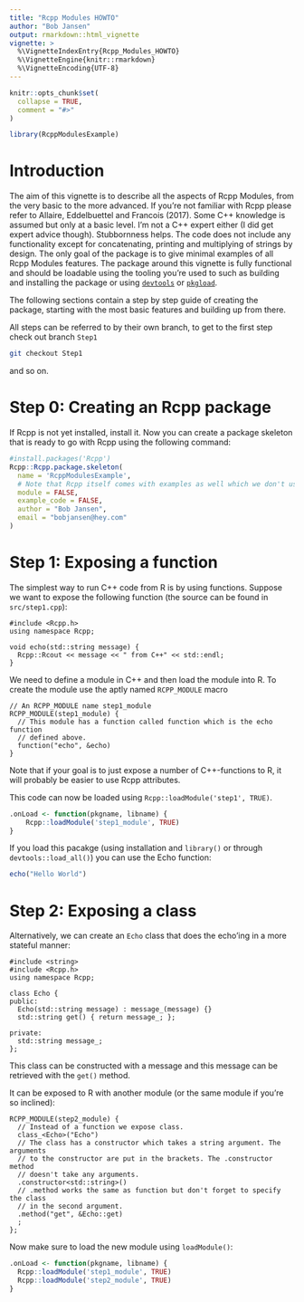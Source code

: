 ```yaml
---
title: "Rcpp Modules HOWTO"
author: "Bob Jansen"
output: rmarkdown::html_vignette
vignette: >
  %\VignetteIndexEntry{Rcpp_Modules_HOWTO}
  %\VignetteEngine{knitr::rmarkdown}
  %\VignetteEncoding{UTF-8}
---
```


```r
knitr::opts_chunk$set(
  collapse = TRUE,
  comment = "#>"
)
```

```r
library(RcppModulesExample)
```

# Introduction

The aim of this vignette is to describe all the aspects of Rcpp Modules, from
the very basic to the more advanced. If you're not familiar with Rcpp please
refer to Allaire, Eddelbuettel and Francois (2017). Some C++ knowledge is
assumed but only at a basic level. I'm not a C++ expert either (I did get
expert advice though). Stubbornness helps. The code does not include any
functionality except for concatenating, printing and multiplying of strings by
design. The only goal of the package is to give minimal examples of all Rcpp
Modules features. The package around this vignette is fully functional and
should be loadable using the tooling you're used to such as building and
installing the package or using
[`devtools`](https://cran.r-project.org/web/packages/devtools/) or
[`pkgload`](https://cran.r-project.org/web/packages/pkgload/).

The following sections contain a step by step guide of creating the package,
starting with the most basic features and building up from there.

All steps can be referred to by their own branch, to get to the first step
check out branch `Step1`
```bash
git checkout Step1
```
and so on.

# Step 0: Creating an Rcpp package

If Rcpp is not yet installed, install it. Now you can create a package skeleton
that is ready to go with Rcpp using the following command:

```r
#install.packages('Rcpp')
Rcpp::Rcpp.package.skeleton(
  name = 'RcppModulesExample',
  # Note that Rcpp itself comes with examples as well which we don't use.
  module = FALSE,
  example_code = FALSE,
  author = "Bob Jansen",
  email = "bobjansen@hey.com"
)
```

# Step 1: Exposing a function

The simplest way to run C++ code from R is by using functions. Suppose we want
to expose the following function (the source can be found in `src/step1.cpp`):

```Rcpp
#include <Rcpp.h>
using namespace Rcpp;

void echo(std::string message) {
  Rcpp::Rcout << message << " from C++" << std::endl;
}
```
We need to define a module in C++ and then load the module into R. To create
the module use the aptly named `RCPP_MODULE` macro
```Rcpp
// An RCPP_MODULE name step1_module
RCPP_MODULE(step1_module) {
  // This module has a function called function which is the echo function
  // defined above.
  function("echo", &echo)
}
```

Note that if your goal is to just expose a number of C++-functions to R, it
will probably be easier to use Rcpp attributes.

This code can now be loaded using `Rcpp::loadModule('step1', TRUE)`.
```r
.onLoad <- function(pkgname, libname) {
    Rcpp::loadModule('step1_module', TRUE)
}
```
If you load this pacakge (using installation and `library()` or through
`devtools::load_all()`) you can use the Echo function:
```r
echo("Hello World")
```

# Step 2: Exposing a class

Alternatively, we can create an `Echo` class that does the echo'ing in a more
stateful manner:
```Rcpp
#include <string>
#include <Rcpp.h>
using namespace Rcpp;

class Echo {
public:
  Echo(std::string message) : message_(message) {}
  std::string get() { return message_; };

private:
  std::string message_;
};
```
This class can be constructed with a message and this message can be retrieved
with the `get()` method.

It can be exposed to R with another module (or the same module if you're so
inclined):
```Rcpp
RCPP_MODULE(step2_module) {
  // Instead of a function we expose class.
  class_<Echo>("Echo")
  // The class has a constructor which takes a string argument. The arguments
  // to the constructor are put in the brackets. The .constructor method
  // doesn't take any arguments.
  .constructor<std::string>()
  // .method works the same as function but don't forget to specify the class
  // in the second argument.
  .method("get", &Echo::get)
  ;
};
```

Now make sure to load the new module using `loadModule()`:
```r
.onLoad <- function(pkgname, libname) {
  Rcpp::loadModule('step1_module', TRUE)
  Rcpp::loadModule('step2_module', TRUE)
}
```


